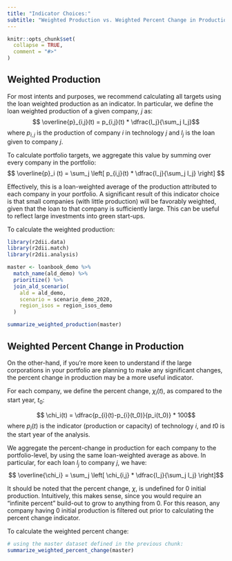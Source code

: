 ```yaml
---
title: "Indicator Choices:"
subtitle: "Weighted Production vs. Weighted Percent Change in Production"
---
```


```r
knitr::opts_chunk$set(
  collapse = TRUE,
  comment = "#>"
)
```

## Weighted Production

For most intents and purposes, we recommend calculating all targets using the loan weighted production as an indicator. In particular, we define the loan weighted production of a given company, $j$ as: 
$$ \overline{p}_{i,j}(t) = p_{i,j}(t) * \dfrac{l_j}{\sum_j l_j}$$ 
where $p_{i,j}$ is the production of company $i$ in technology $j$ and $l_j$ is the loan given to company $j$. 

To calculate portfolio targets, we aggregate this value by summing over every company in the portfolio: 
$$ \overline{p}_i (t) = \sum_j \left[  p_{i,j}(t) * \dfrac{l_j}{\sum_j l_j} \right] $$

Effectively, this is a loan-weighted average of the production attributed to each company in your portfolio. A significant result of this indicator choice is that small companies (with little production) will be favorably weighted, given that the loan to that company is sufficiently large. This can be useful to reflect large investments into green start-ups. 

To calculate the weighted production:

```r
library(r2dii.data)
library(r2dii.match)
library(r2dii.analysis)

master <- loanbook_demo %>%
  match_name(ald_demo) %>%
  prioritize() %>%
  join_ald_scenario(
    ald = ald_demo,
    scenario = scenario_demo_2020,
    region_isos = region_isos_demo
  )

summarize_weighted_production(master)
```

## Weighted Percent Change in Production

On the other-hand, if you're more keen to understand if the large corporations in your portfolio are planning to make any significant changes, the percent change in production may be a more useful indicator. 

For each company, we define the percent change, $\chi_i(t)$, as compared to the start year, $t_0$:

$$ \chi_i(t) =  \dfrac{p_{i}(t)-p_{i}(t_0)}{p_i(t_0)} * 100$$
where $p_i(t)$ is the indicator (production or capacity) of technology $i$, and $t0$ is the start year of the analysis.

We aggregate the percent-change in production for each company to the portfolio-level, by using the same loan-weighted average as above. In particular, for each loan $l_j$ to company $j$, we have: 
$$ \overline{\chi_i} = \sum_j \left[ \chi_{i,j} * \dfrac{l_j}{\sum_j l_j} \right]$$

It should be noted that the percent change, $\chi$, is undefined for 0 initial production. Intuitively, this makes sense, since you would require an "infinite percent" build-out to grow to anything from 0. For this reason, any company having 0 initial production is filtered out prior to calculating the percent change indicator.

To calculate the weighted percent change:

```r
# using the master dataset defined in the previous chunk:
summarize_weighted_percent_change(master)
```
